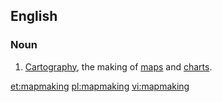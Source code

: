 ==English==

===Noun===
{{en-noun|-}}

# [[cartography|Cartography]], the making of [[map]]s and [[chart]]s.

[[et:mapmaking]]
[[pl:mapmaking]]
[[vi:mapmaking]]
